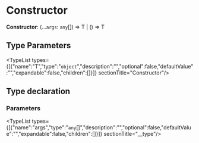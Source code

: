 
# Constructor

 **Constructor**: (...`args`: `any`[]) => T \| () => T

## Type Parameters

<TypeList types={[{"name":"T","type":"`object`","description":"","optional":false,"defaultValue":"","expandable":false,"children":[]}]}  sectionTitle="Constructor"/>

## Type declaration

### Parameters

<TypeList types={[{"name":"args","type":"`any`[]","description":"","optional":false,"defaultValue":"","expandable":false,"children":[]}]}  sectionTitle="__type"/>
